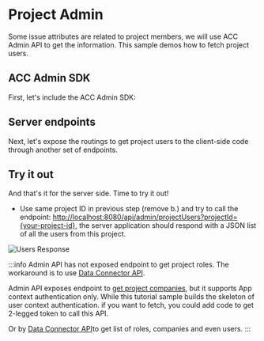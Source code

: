 


# Project Admin

Some issue attributes are related to project members, we will use ACC Admin API to get the information. This sample demos how to fetch project users.

## ACC Admin SDK
First, let's include the ACC Admin SDK:
<EnvTabs NodeJsVsCode={NodeJsVsCodeSDK} DotNetVsCode={DotNetSDK} DotNetVs2022={DotNetSDK} />


## Server endpoints

Next, let's expose the routings to get project users to the client-side code through another
set of endpoints. 

<EnvTabs NodeJsVsCode={NodeJsVsCodeEndpoints} DotNetVsCode={DotNetEndpoints} DotNetVs2022={DotNetEndpoints} />


## Try it out

And that's it for the server side. Time to try it out!

- Use same project ID in previous step (remove b.) and try to call the endpoint: 
[http://localhost:8080/api/admin/projectUsers?projectId={your-project-id}](http://localhost:8080/api/issues/subtypes?projectId={your-project-id}), the server application should
respond with a JSON list of all the users from this project. 

![Users Response](./_shared/project-users.webp)

:::info
Admin API has not exposed endpoint to get project roles. The workaround is to use [Data Connector API](https://aps.autodesk.com/apis-and-services/data-connector-api).

Admin API exposes endpoint to [get project companies](https://aps.autodesk.com/en/docs/acc/v1/reference/http/projects-:project_id-companies-GET/), but it supports App context authentication only. While this tutorial sample builds the skeleton of user context authentication. 
if you want to fetch, you could add code to get 2-legged token to call this API.

Or by [Data Connector API](https://aps.autodesk.com/apis-and-services/data-connector-api)to get list of roles, companies and even users.
:::